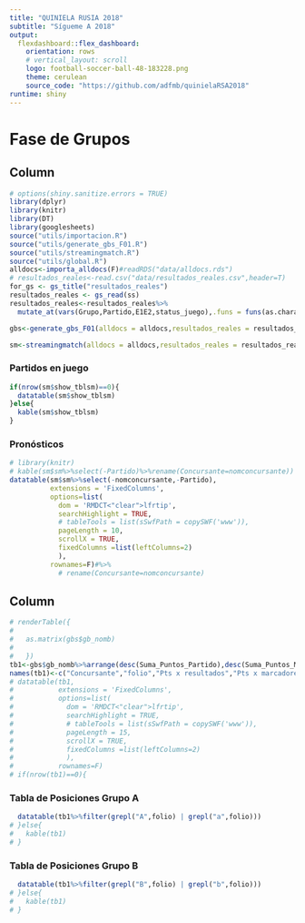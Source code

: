 ```yaml
---
title: "QUINIELA RUSIA 2018"
subtitle: "Sígueme A 2018"
output: 
  flexdashboard::flex_dashboard:
    orientation: rows
    # vertical_layout: scroll
    logo: football-soccer-ball-48-183228.png
    theme: cerulean
    source_code: "https://github.com/adfmb/quinielaRSA2018"
runtime: shiny
---
```


Fase de Grupos {data-orientation=columns data-navmenu="Resultados del día"}
=======================================================================
  
  Column  {data-width=800}
-------------------------------------
  
```r
# options(shiny.sanitize.errors = TRUE)
library(dplyr)
library(knitr)
library(DT)
library(googlesheets)
source("utils/importacion.R")
source("utils/generate_gbs_F01.R")
source("utils/streamingmatch.R")
source("utils/global.R")
alldocs<-importa_alldocs(F)#readRDS("data/alldocs.rds")
# resultados_reales<-read.csv("data/resultados_reales.csv",header=T)
for_gs <- gs_title("resultados_reales")
resultados_reales <- gs_read(ss)
resultados_reales<-resultados_reales%>%
  mutate_at(vars(Grupo,Partido,E1E2,status_juego),.funs = funs(as.character))
```

```r
gbs<-generate_gbs_F01(alldocs = alldocs,resultados_reales = resultados_reales)
```

```r
sm<-streamingmatch(alldocs = alldocs,resultados_reales = resultados_reales)
```


### Partidos en juego {data-height=400}
```r
if(nrow(sm$show_tblsm)==0){
  datatable(sm$show_tblsm)
}else{
  kable(sm$show_tblsm)
}
```

### Pronósticos {data-height=800}
```r
# library(knitr)
# kable(sm$sm%>%select(-Partido)%>%rename(Concursante=nomconcursante))
datatable(sm$sm%>%select(-nomconcursante,-Partido),
          extensions = 'FixedColumns',
          options=list(
            dom = 'RMDCT<"clear">lfrtip',
            searchHighlight = TRUE,
            # tableTools = list(sSwfPath = copySWF('www')),
            pageLength = 10,
            scrollX = TRUE,
            fixedColumns =list(leftColumns=2)
            ),
          rownames=F)#%>%
            # rename(Concursante=nomconcursante)
```

Column {data-width=400}
-------------------------------------

```r
# renderTable({
#   
#   as.matrix(gbs$gb_nomb)
#   
#   })
tb1<-gbs$gb_nomb%>%arrange(desc(Suma_Puntos_Partido),desc(Suma_Puntos_Marcador),desc(Suma_Puntos_Resultado))%>%ungroup()
names(tb1)<-c("Concursante","folio","Pts x resultados","Pts x marcadores","Pts Totales")
# datatable(tb1,
#           extensions = 'FixedColumns',
#           options=list(
#             dom = 'RMDCT<"clear">lfrtip',
#             searchHighlight = TRUE,
#             # tableTools = list(sSwfPath = copySWF('www')),
#             pageLength = 15,
#             scrollX = TRUE,
#             fixedColumns =list(leftColumns=2)
#             ),
#           rownames=F)
# if(nrow(tb1)==0){
```

### Tabla de Posiciones Grupo A
```r
  datatable(tb1%>%filter(grepl("A",folio) | grepl("a",folio)))
# }else{
#   kable(tb1)
# }
```

### Tabla de Posiciones Grupo B
```r
  datatable(tb1%>%filter(grepl("B",folio) | grepl("b",folio)))
# }else{
#   kable(tb1)
# }
```
